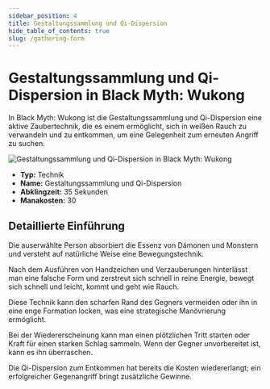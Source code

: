 ```yaml
---
sidebar_position: 4
title: Gestaltungssammlung und Qi-Dispersion
hide_table_of_contents: true
slug: /gathering-form
---
```


# Gestaltungssammlung und Qi-Dispersion in Black Myth: Wukong

In Black Myth: Wukong ist die Gestaltungssammlung und Qi-Dispersion eine aktive Zaubertechnik, die es einem ermöglicht, sich in weißen Rauch zu verwandeln und zu entkommen, um eine Gelegenheit zum erneuten Angriff zu suchen.

<img
    src="https://image.informedainews.com/jxsq.gif"
    alt="Gestaltungssammlung und Qi-Dispersion in Black Myth: Wukong"
/>

- **Typ:** Technik
- **Name:** Gestaltungssammlung und Qi-Dispersion
- **Abklingzeit:** 35 Sekunden
- **Manakosten:** 30

## Detaillierte Einführung

Die auserwählte Person absorbiert die Essenz von Dämonen und Monstern und versteht auf natürliche Weise eine Bewegungstechnik.

Nach dem Ausführen von Handzeichen und Verzauberungen hinterlässt man eine falsche Form und zerstreut sich schnell in reine Energie, bewegt sich schnell und leicht, kommt und geht wie Rauch.

Diese Technik kann den scharfen Rand des Gegners vermeiden oder ihn in eine enge Formation locken, was eine strategische Manövrierung ermöglicht.

Bei der Wiedererscheinung kann man einen plötzlichen Tritt starten oder Kraft für einen starken Schlag sammeln. Wenn der Gegner unvorbereitet ist, kann es ihn überraschen.

Die Qi-Dispersion zum Entkommen hat bereits die Kosten wiedererlangt; ein erfolgreicher Gegenangriff bringt zusätzliche Gewinne.